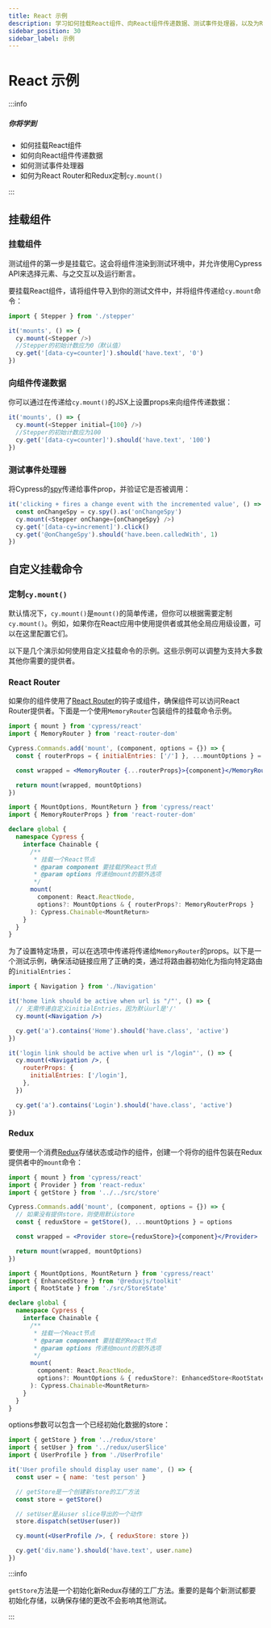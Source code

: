 ```yaml
---
title: React 示例
description: 学习如何挂载React组件、向React组件传递数据、测试事件处理器，以及为React Router和Redux定制`cy.mount()`。
sidebar_position: 30
sidebar_label: 示例
---
```


<ProductHeading product="app" />

# React 示例

:::info

##### <Icon name="question-circle" color="#4BBFD2" /> 你将学到

- 如何挂载React组件
- 如何向React组件传递数据
- 如何测试事件处理器
- 如何为React Router和Redux定制`cy.mount()`

:::

## 挂载组件

### 挂载组件

测试组件的第一步是挂载它。这会将组件渲染到测试环境中，并允许使用Cypress API来选择元素、与之交互以及运行断言。

要挂载React组件，请将组件导入到你的测试文件中，并将组件传递给`cy.mount`命令：

```js
import { Stepper } from './stepper'

it('mounts', () => {
  cy.mount(<Stepper />)
  //Stepper的初始计数应为0（默认值）
  cy.get('[data-cy=counter]').should('have.text', '0')
})
```

### 向组件传递数据

你可以通过在传递给`cy.mount()`的JSX上设置props来向组件传递数据：

```ts
it('mounts', () => {
  cy.mount(<Stepper initial={100} />)
  //Stepper的初始计数应为100
  cy.get('[data-cy=counter]').should('have.text', '100')
})
```

### 测试事件处理器

将Cypress的[spy](/app/guides/stubs-spies-and-clocks#Spies)传递给事件prop，并验证它是否被调用：

```ts
it('clicking + fires a change event with the incremented value', () => {
  const onChangeSpy = cy.spy().as('onChangeSpy')
  cy.mount(<Stepper onChange={onChangeSpy} />)
  cy.get('[data-cy=increment]').click()
  cy.get('@onChangeSpy').should('have.been.calledWith', 1)
})
```

## 自定义挂载命令

### 定制`cy.mount()`

默认情况下，`cy.mount()`是`mount()`的简单传递，但你可以根据需要定制`cy.mount()`。例如，如果你在React应用中使用提供者或其他全局应用级设置，可以在这里配置它们。

以下是几个演示如何使用自定义挂载命令的示例。这些示例可以调整为支持大多数其他你需要的提供者。

### React Router

如果你的组件使用了[React Router](https://reactrouter.com/)的钩子或组件，确保组件可以访问React Router提供者。下面是一个使用`MemoryRouter`包装组件的挂载命令示例。

<Tabs>
<TabItem value="cypress/support/component.jsx">

```jsx
import { mount } from 'cypress/react'
import { MemoryRouter } from 'react-router-dom'

Cypress.Commands.add('mount', (component, options = {}) => {
  const { routerProps = { initialEntries: ['/'] }, ...mountOptions } = options

  const wrapped = <MemoryRouter {...routerProps}>{component}</MemoryRouter>

  return mount(wrapped, mountOptions)
})
```

</TabItem>
<TabItem value="Typings">

```ts
import { MountOptions, MountReturn } from 'cypress/react'
import { MemoryRouterProps } from 'react-router-dom'

declare global {
  namespace Cypress {
    interface Chainable {
      /**
       * 挂载一个React节点
       * @param component 要挂载的React节点
       * @param options 传递给mount的额外选项
       */
      mount(
        component: React.ReactNode,
        options?: MountOptions & { routerProps?: MemoryRouterProps }
      ): Cypress.Chainable<MountReturn>
    }
  }
}
```

</TabItem>
</Tabs>

为了设置特定场景，可以在选项中传递将传递给`MemoryRouter`的props。以下是一个测试示例，确保活动链接应用了正确的类，通过将路由器初始化为指向特定路由的`initialEntries`：

```jsx
import { Navigation } from './Navigation'

it('home link should be active when url is "/"', () => {
  // 无需传递自定义initialEntries，因为默认url是'/'
  cy.mount(<Navigation />)

  cy.get('a').contains('Home').should('have.class', 'active')
})

it('login link should be active when url is "/login"', () => {
  cy.mount(<Navigation />, {
    routerProps: {
      initialEntries: ['/login'],
    },
  })

  cy.get('a').contains('Login').should('have.class', 'active')
})
```

### Redux

要使用一个消费[Redux](https://react-redux.js.org/)存储状态或动作的组件，创建一个将你的组件包装在Redux提供者中的`mount`命令：

<Tabs>
<TabItem value="cypress/support/component.jsx">

```jsx
import { mount } from 'cypress/react'
import { Provider } from 'react-redux'
import { getStore } from '../../src/store'

Cypress.Commands.add('mount', (component, options = {}) => {
  // 如果没有提供store，则使用默认store
  const { reduxStore = getStore(), ...mountOptions } = options

  const wrapped = <Provider store={reduxStore}>{component}</Provider>

  return mount(wrapped, mountOptions)
})
```

</TabItem>
<TabItem value="Typings">

```ts
import { MountOptions, MountReturn } from 'cypress/react'
import { EnhancedStore } from '@reduxjs/toolkit'
import { RootState } from './src/StoreState'

declare global {
  namespace Cypress {
    interface Chainable {
      /**
       * 挂载一个React节点
       * @param component 要挂载的React节点
       * @param options 传递给mount的额外选项
       */
      mount(
        component: React.ReactNode,
        options?: MountOptions & { reduxStore?: EnhancedStore<RootState> }
      ): Cypress.Chainable<MountReturn>
    }
  }
}
```

</TabItem>
</Tabs>

options参数可以包含一个已经初始化数据的store：

```jsx
import { getStore } from '../redux/store'
import { setUser } from '../redux/userSlice'
import { UserProfile } from './UserProfile'

it('User profile should display user name', () => {
  const user = { name: 'test person' }

  // getStore是一个创建新store的工厂方法
  const store = getStore()

  // setUser是从user slice导出的一个动作
  store.dispatch(setUser(user))

  cy.mount(<UserProfile />, { reduxStore: store })

  cy.get('div.name').should('have.text', user.name)
})
```

:::info

`getStore`方法是一个初始化新Redux存储的工厂方法。重要的是每个新测试都要初始化存储，以确保存储的更改不会影响其他测试。

:::